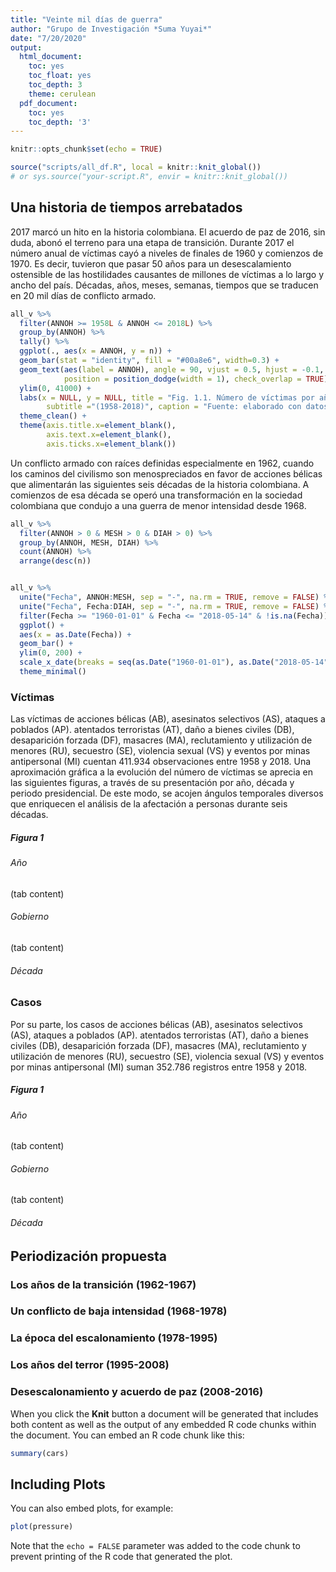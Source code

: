 ```yaml
---
title: "Veinte mil días de guerra"
author: "Grupo de Investigación *Suma Yuyai*"
date: "7/20/2020"
output:
  html_document:
    toc: yes
    toc_float: yes
    toc_depth: 3
    theme: cerulean
  pdf_document:
    toc: yes
    toc_depth: '3'
---
```


```r
knitr::opts_chunk$set(echo = TRUE)
```

```r
source("scripts/all_df.R", local = knitr::knit_global())
# or sys.source("your-script.R", envir = knitr::knit_global())
```

## Una historia de tiempos arrebatados

2017 marcó un hito en la historia colombiana. El acuerdo de paz de 2016, sin duda, abonó el terreno para una etapa de transición. Durante 2017 el número anual de víctimas cayó a niveles de finales de 1960 y comienzos de 1970. Es decir, tuvieron que pasar 50 años para un desescalamiento ostensible de las hostilidades causantes de millones de víctimas a lo largo y ancho del país. Décadas, años, meses, semanas, tiempos que se traducen en 20 mil días de conflicto armado.

```r
all_v %>%
  filter(ANNOH >= 1958L & ANNOH <= 2018L) %>%
  group_by(ANNOH) %>%
  tally() %>%
  ggplot(., aes(x = ANNOH, y = n)) +
  geom_bar(stat = "identity", fill = "#00a8e6", width=0.3) +
  geom_text(aes(label = ANNOH), angle = 90, vjust = 0.5, hjust = -0.1, 
            position = position_dodge(width = 1), check_overlap = TRUE) +
  ylim(0, 41000) +
  labs(x = NULL, y = NULL, title = "Fig. 1.1. Número de víctimas por año",
        subtitle ="(1958-2018)", caption = "Fuente: elaborado con datos del CNMH") +
  theme_clean() +
  theme(axis.title.x=element_blank(),
        axis.text.x=element_blank(),
        axis.ticks.x=element_blank())
```

Un conflicto armado con raíces definidas especialmente en 1962, cuando los caminos del civilismo son menospreciados en favor de acciones bélicas que alimentarán las siguientes seis décadas de la historia colombiana. A comienzos de esa década se operó una transformación en la sociedad colombiana que condujo a una guerra de menor intensidad desde 1968. 

```r
all_v %>%
  filter(ANNOH > 0 & MESH > 0 & DIAH > 0) %>%
  group_by(ANNOH, MESH, DIAH) %>%
  count(ANNOH) %>%
  arrange(desc(n))


all_v %>%
  unite("Fecha", ANNOH:MESH, sep = "-", na.rm = TRUE, remove = FALSE) %>%
  unite("Fecha", Fecha:DIAH, sep = "-", na.rm = TRUE, remove = FALSE) %>%
  filter(Fecha >= "1960-01-01" & Fecha <= "2018-05-14" & !is.na(Fecha)) %>%
  ggplot() +
  aes(x = as.Date(Fecha)) +
  geom_bar() +
  ylim(0, 200) +
  scale_x_date(breaks = seq(as.Date("1960-01-01"), as.Date("2018-05-14"), "10 years")) +
  theme_minimal()
```



### Víctimas

Las víctimas de acciones bélicas (AB), asesinatos selectivos (AS), ataques a poblados (AP). atentados terroristas (AT), daño a bienes civiles (DB), desaparición forzada (DF), masacres (MA), reclutamiento y utilización de menores (RU), secuestro (SE), violencia sexual (VS) y eventos por minas antipersonal (MI) cuentan 411.934 observaciones entre 1958 y 2018. Una aproximación gráfica a la evolución del número de víctimas se aprecia en las siguientes figuras, a través de su presentación por año, década y periodo presidencial. De este modo, se acojen ángulos temporales diversos que enriquecen el análisis de la afectación a personas durante seis décadas.

##### Figura 1 {.tabset .tabset-pills}

###### Año

(tab content)

###### Gobierno

(tab content)

###### Década


### Casos

Por su parte, los casos de acciones bélicas (AB), asesinatos selectivos (AS), ataques a poblados (AP). atentados terroristas (AT), daño a bienes civiles (DB), desaparición forzada (DF), masacres (MA), reclutamiento y utilización de menores (RU), secuestro (SE), violencia sexual (VS) y eventos por minas antipersonal (MI) suman 352.786 registros entre 1958 y 2018. 

##### Figura 1 {.tabset .tabset-pills}

###### Año

(tab content)

###### Gobierno

(tab content)

###### Década


## Periodización propuesta

### Los años de la transición (1962-1967) 

### Un conflicto de baja intensidad (1968-1978)

### La época del escalonamiento (1978-1995)

### Los años del terror (1995-2008)

### Desescalonamiento y acuerdo de paz (2008-2016)




When you click the **Knit** button a document will be generated that includes both content as well as the output of any embedded R code chunks within the document. You can embed an R code chunk like this:

```r
summary(cars)
```

## Including Plots

You can also embed plots, for example:

```r
plot(pressure)
```

Note that the `echo = FALSE` parameter was added to the code chunk to prevent printing of the R code that generated the plot.
